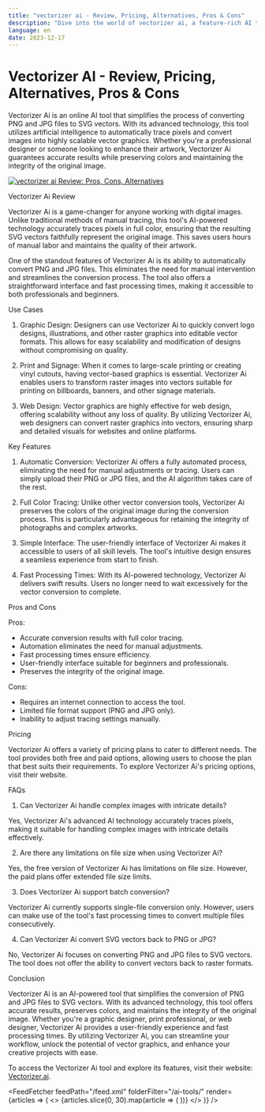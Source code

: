 ```yaml
---
title: "vectorizer ai - Review, Pricing, Alternatives, Pros & Cons"
description: "Dive into the world of vectorizer ai, a feature-rich AI tool. Learn about its features, pricing, and how it's making an impact. Don't miss out!"
language: en
date: 2023-12-17
---
```


# Vectorizer AI - Review, Pricing, Alternatives, Pros & Cons
        
Vectorizer Ai is an online AI tool that simplifies the process of converting PNG and JPG files to SVG vectors. With its advanced technology, this tool utilizes artificial intelligence to automatically trace pixels and convert images into highly scalable vector graphics. Whether you're a professional designer or someone looking to enhance their artwork, Vectorizer Ai guarantees accurate results while preserving colors and maintaining the integrity of the original image.


<BlogHeader />


[![vectorizer ai Review: Pros, Cons, Alternatives](/ai-tools/vectorizer-ai.png)](https://vectorizer.ai/)



Vectorizer Ai Review

Vectorizer Ai is a game-changer for anyone working with digital images. Unlike traditional methods of manual tracing, this tool's AI-powered technology accurately traces pixels in full color, ensuring that the resulting SVG vectors faithfully represent the original image. This saves users hours of manual labor and maintains the quality of their artwork.

One of the standout features of Vectorizer Ai is its ability to automatically convert PNG and JPG files. This eliminates the need for manual intervention and streamlines the conversion process. The tool also offers a straightforward interface and fast processing times, making it accessible to both professionals and beginners.

Use Cases

1. Graphic Design: Designers can use Vectorizer Ai to quickly convert logo designs, illustrations, and other raster graphics into editable vector formats. This allows for easy scalability and modification of designs without compromising on quality.

2. Print and Signage: When it comes to large-scale printing or creating vinyl cutouts, having vector-based graphics is essential. Vectorizer Ai enables users to transform raster images into vectors suitable for printing on billboards, banners, and other signage materials.

3. Web Design: Vector graphics are highly effective for web design, offering scalability without any loss of quality. By utilizing Vectorizer Ai, web designers can convert raster graphics into vectors, ensuring sharp and detailed visuals for websites and online platforms.

Key Features

1. Automatic Conversion: Vectorizer Ai offers a fully automated process, eliminating the need for manual adjustments or tracing. Users can simply upload their PNG or JPG files, and the AI algorithm takes care of the rest.

2. Full Color Tracing: Unlike other vector conversion tools, Vectorizer Ai preserves the colors of the original image during the conversion process. This is particularly advantageous for retaining the integrity of photographs and complex artworks.

3. Simple Interface: The user-friendly interface of Vectorizer Ai makes it accessible to users of all skill levels. The tool's intuitive design ensures a seamless experience from start to finish.

4. Fast Processing Times: With its AI-powered technology, Vectorizer Ai delivers swift results. Users no longer need to wait excessively for the vector conversion to complete.

Pros and Cons

Pros:

- Accurate conversion results with full color tracing.
- Automation eliminates the need for manual adjustments.
- Fast processing times ensure efficiency.
- User-friendly interface suitable for beginners and professionals.
- Preserves the integrity of the original image.

Cons:

- Requires an internet connection to access the tool.
- Limited file format support (PNG and JPG only).
- Inability to adjust tracing settings manually.

Pricing

Vectorizer Ai offers a variety of pricing plans to cater to different needs. The tool provides both free and paid options, allowing users to choose the plan that best suits their requirements. To explore Vectorizer Ai's pricing options, visit their website.

FAQs

1. Can Vectorizer Ai handle complex images with intricate details?

Yes, Vectorizer Ai's advanced AI technology accurately traces pixels, making it suitable for handling complex images with intricate details effectively.

2. Are there any limitations on file size when using Vectorizer Ai?

Yes, the free version of Vectorizer Ai has limitations on file size. However, the paid plans offer extended file size limits.

3. Does Vectorizer Ai support batch conversion?

Vectorizer Ai currently supports single-file conversion only. However, users can make use of the tool's fast processing times to convert multiple files consecutively.

4. Can Vectorizer Ai convert SVG vectors back to PNG or JPG?

No, Vectorizer Ai focuses on converting PNG and JPG files to SVG vectors. The tool does not offer the ability to convert vectors back to raster formats.

Conclusion

Vectorizer Ai is an AI-powered tool that simplifies the conversion of PNG and JPG files to SVG vectors. With its advanced technology, this tool offers accurate results, preserves colors, and maintains the integrity of the original image. Whether you're a graphic designer, print professional, or web designer, Vectorizer Ai provides a user-friendly experience and fast processing times. By utilizing Vectorizer Ai, you can streamline your workflow, unlock the potential of vector graphics, and enhance your creative projects with ease.

To access the Vectorizer Ai tool and explore its features, visit their website: [Vectorizer.ai](https://vectorizer.ai/).


<AdComponent />


<FeedFetcher feedPath="/feed.xml" folderFilter="/ai-tools/" render={articles => (
    <>
        <Cards>
            {articles.slice(0, 30).map(article => (
                <Card key={article.link} title={article.title} href={article.link} />
            ))}
        </Cards>
    </>
)} />

